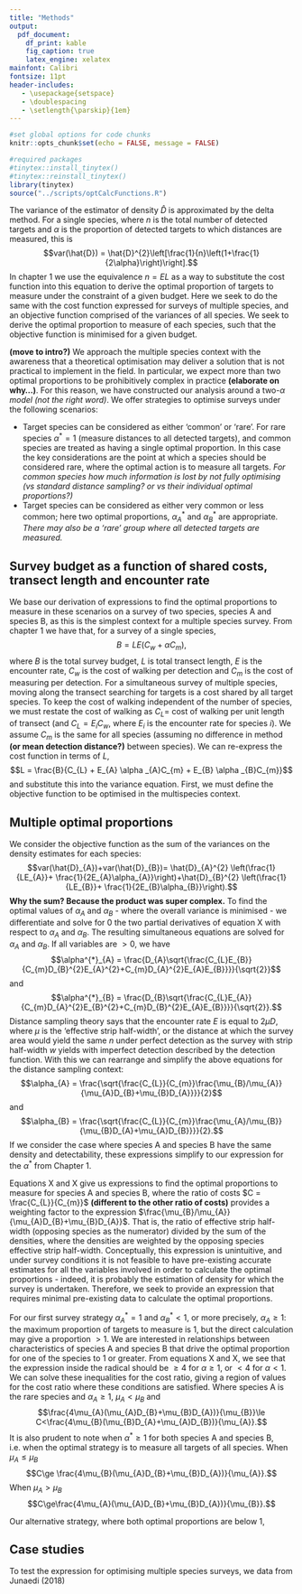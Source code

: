 ```yaml
---
title: "Methods"
output: 
  pdf_document:
    df_print: kable
    fig_caption: true
    latex_engine: xelatex
mainfont: Calibri 
fontsize: 11pt
header-includes:
   - \usepackage{setspace}
   - \doublespacing
   - \setlength{\parskip}{1em}
---
```


```r
#set global options for code chunks
knitr::opts_chunk$set(echo = FALSE, message = FALSE)

#required packages
#tinytex::install_tinytex()
#tinytex::reinstall_tinytex()
library(tinytex)
source("../scripts/optCalcFunctions.R") 

```

The variance of the estimator of density $\hat{D}$ is approximated by the delta method. For a single species, where $n$ is the total number of detected targets and $\alpha$ is the proportion of detected targets to which distances are measured, this is $$var(\hat{D}) = \hat{D}^{2}\left[\frac{1}{n}\left(1+\frac{1}{2\alpha}\right)\right].$$  In chapter 1 we use the equivalence $n=EL$ as a way to substitute the cost function into this equation to derive the optimal proportion of targets to measure under the constraint of a given budget.  Here we seek to do the same with the cost function expressed for surveys of multiple species, and an objective function comprised of the variances of all species.  We seek to derive the optimal proportion to measure of each species, such that the objective function is minimised for a given budget.

**(move to intro?)** We approach the multiple species context with the awareness that a theoretical optimisation may deliver a solution that is not practical to implement in the field.  In particular, we expect more than two optimal proportions to be prohibitively complex in practice **(elaborate on why...)**.  For this reason, we have constructed our analysis around a two-$\alpha$ *model* *(not the right word)*.  We offer strategies to optimise surveys under the following scenarios:

 * Target species can be considered as either 'common' or 'rare'.  For rare species $\alpha^{*}=1$ (measure distances to all detected targets), and common species are treated as having a single optimal proportion. In this case the key considerations are the point at which a species should be considered rare, where the optimal action is to measure all targets.  *For common species how much information is lost by not fully optimising (vs standard distance sampling? or vs their individual optimal proportions?)*
 * Target species can be considered as either very common or less common; here two optimal proportions, $\alpha^{*}_{A}$ and $\alpha^{*}_{B}$ are appropriate. *There may also be a 'rare' group where all detected targets are measured.*

## Survey budget as a function of shared costs, transect length and encounter rate
 
We base our derivation of expressions to find the optimal proportions to measure in these scenarios on a survey of two species, species A and species B, as this is the simplest context for a multiple species survey. From chapter 1 we have that, for a survey of a single species, $$B = LE(C_{w} + \alpha C_{m}),$$ where $B$ is the total survey budget, $L$ is total transect length, $E$ is the encounter rate, $C_{w}$ is the cost of walking per detection and $C_{m}$ is the cost of measuring per detection. For a simultaneous survey of multiple species, moving along the transect searching for targets is a cost shared by all target species.  To keep the cost of walking independent of the number of species, we must restate the cost of walking as $C_{L}=$ cost of walking per unit length of transect (and $C_{L}=E_{i}C_{w}$, where $E_{i}$ is the encounter rate for species $i$).  We assume $C_{m}$ is the same for all species (assuming no difference in method **(or mean detection distance?)** between species). We can re-express the cost function in terms of $L$, $$L = \frac{B}{C_{L} + E_{A} \alpha _{A}C_{m} + E_{B} \alpha _{B}C_{m}}$$ and substitute this into the variance equation.  First, we must define the objective function to be optimised in the multispecies context.  

## Multiple optimal proportions

We consider the objective function as the sum of the variances on the density estimates for each species:$$var(\hat{D}_{A})+var(\hat{D}_{B})= \hat{D}_{A}^{2} \left(\frac{1}{LE_{A}}+ \frac{1}{2E_{A}\alpha_{A}}\right)+\hat{D}_{B}^{2} \left(\frac{1}{LE_{B}}+ \frac{1}{2E_{B}\alpha_{B}}\right).$$  **Why the sum? Because the product was super complex.**  To find the optimal values of $\alpha_{A}$ and $\alpha_{B}$ - where the overall variance is minimised - we differentiate and solve for $0$ the two partial derivatives of equation X with respect to $\alpha_{A}$ and $\alpha_{B}$.  The resulting simultaneous equations are solved for $\alpha_{A}$ and $\alpha_{B}$.  If all variables are $>0$, we have $$\alpha^{*}_{A} = \frac{D_{A}\sqrt{\frac{C_{L}E_{B}}{C_{m}D_{B}^{2}E_{A}^{2}+C_{m}D_{A}^{2}E_{A}E_{B}}}}{\sqrt{2}}$$ and $$\alpha^{*}_{B} = \frac{D_{B}\sqrt{\frac{C_{L}E_{A}}{C_{m}D_{A}^{2}E_{B}^{2}+C_{m}D_{B}^{2}E_{A}E_{B}}}}{\sqrt{2}}.$$  Distance sampling theory says that the encounter rate $E$ is equal to $2\mu D$, where $\mu$ is the 'effective strip half-width', or the distance at which the survey area would yield the same $n$ under perfect detection as the survey with strip half-width $w$ yields with imperfect detection described by the detection function. With this we can rearrange and simplify the above equations for the distance sampling context:$$\alpha_{A} = \frac{\sqrt{\frac{C_{L}}{C_{m}}\frac{\mu_{B}/\mu_{A}}{\mu_{A}D_{B}+\mu_{B}D_{A}}}}{2}$$ and $$\alpha_{B} = \frac{\sqrt{\frac{C_{L}}{C_{m}}\frac{\mu_{A}/\mu_{B}}{\mu_{B}D_{A}+\mu_{A}D_{B}}}}{2}.$$ If we consider the case where species A and species B have the same density and detectability, these expressions simplify to our expression for the $\alpha^{*}$ from Chapter 1.

Equations X and X give us expressions to find the optimal proportions to measure for species A and species B, where the ratio of costs $C = \frac{C_{L}}{C_{m}}$ **(different to the other ratio of costs)** provides a weighting factor to the expression $\frac{\mu_{B}/\mu_{A}}{\mu_{A}D_{B}+\mu_{B}D_{A}}$.  That is, the ratio of effective strip half-width (opposing species as the numerator) divided by the sum of the densities, where the densities are weighted by the opposing species effective strip half-width.  Conceptually, this expression is unintuitive, and under survey conditions it is not feasible to have pre-existing accurate estimates for all the variables involved in order to calculate the optimal proportions - indeed, it is probably the estimation of density for which the survey is undertaken. Therefore, we seek to provide an expression that requires minimal pre-existing data to calculate the optimal proportions.  

For our first survey strategy $\alpha^{*}_{A}=1$ and $\alpha^{*}_{B}<1$, or more precisely, $\alpha_{A}\ge 1$: the maximum proportion of targets to measure is 1, but the direct calculation may give a proportion $>1$. We are interested in relationships between characteristics of species A and species B that drive the optimal proportion for one of the species to 1 or greater.  From equations X and X, we see that the expression inside the radical should be $\ge4$ for $\alpha\ge1$, or $<4$ for $\alpha<1$. We can solve these inequalities for the cost ratio, giving a region of values for the cost ratio where these conditions are satisfied.  Where species A is the rare species and $\alpha_{A}\ge 1$, $\mu_{A}<\mu_{B}$ and $$\frac{4\mu_{A}(\mu_{A}D_{B}+\mu_{B}D_{A})}{\mu_{B}}\le C<\frac{4\mu_{B}(\mu_{B}D_{A}+\mu_{A}D_{B})}{\mu_{A}}.$$ It is also prudent to note when $\alpha^{*}\ge1$ for both species A and species B, i.e. when the optimal strategy is to measure all targets of all species.  When $\mu_{A}\le\mu_{B}$ $$C\ge \frac{4\mu_{B}(\mu_{A}D_{B}+\mu_{B}D_{A})}{\mu_{A}}.$$  When $\mu_{A}>\mu_{B}$ $$C\ge\frac{4\mu_{A}(\mu_{A}D_{B}+\mu_{B}D_{A})}{\mu_{B}}.$$

Our alternative strategy, where both optimal proportions are below 1, 


## Case studies 
 
To test the expression for optimising multiple species surveys, we data from Junaedi (2018)
